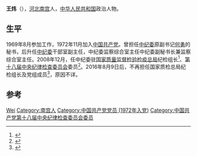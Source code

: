 {{Otheruses|王炜}}

'''王炜'''（{{bd|1953年|4月||}}），[[河北省|河北]][[南宫市|南宫]]人，[[中华人民共和国|中华人民共和国]]政治人物。

== 生平 ==
1969年8月参加工作，1972年11月加入[[中国共产党|中国共产党]]。曾担任[[中国共产党中央纪律检查委员会|中纪委]]原副书记[[何勇_(1940年)|何勇]]的秘书，后升任[[中国共产党中央纪律检查委员会|中纪委]]干部室副主任，中纪委监察综合室主任中纪委副秘书长兼监察综合室主任。2008年12月，任中纪委驻[[国家质量监督检验检疫总局|国家质量监督检验检疫总局]]纪检组长<ref>{{cite news|title=把依法治国要求落实到纪检监察工作中|url=http://fanfu.people.com.cn/n/2014/1102/c64371-25957731.html|accessdate=2014-11-15|newspaper=人民网|archivedate=2014-11-29|archiveurl=https://web.archive.org/web/20141129040226/http://fanfu.people.com.cn/n/2014/1102/c64371-25957731.html|dead-url=no}}</ref>、[[中国共产党第十八届中央纪律检查委员会|第十八届中央纪律检查委员会]]委员<ref>{{cite news|title=中国共产党中央纪律检查委员会委员名单|url=http://www.zgdsw.org.cn/n/2012/1115/c349473-19588294.html|accessdate=2014-11-15|newspaper=人民网-人民日报|archiveurl=https://web.archive.org/web/20141129032800/http://www.zgdsw.org.cn/n/2012/1115/c349473-19588294.html|archivedate=2014-11-29|dead-url=yes}}</ref>。2016年8月9日后，不再担任国家质检总局纪检组长及党组成员<ref>{{cite news|title=63岁王炜卸任国家质量监督检验检疫总局纪检组长、党组成员|url=http://www.thepaper.cn/newsDetail_forward_1511032|accessdate=2016-08-11|newspaper=澎湃新闻|archivedate=2016-08-10|archiveurl=https://web.archive.org/web/20160810210138/http://www.thepaper.cn/newsDetail_forward_1511032|dead-url=no}}</ref>，原因不详。

== 参考 ==
{{reflist}}

{{China-poli-bio-stub}}

{{Authority control}}
{{DEFAULTSORT:Wang王}}
[[Category:王姓|Wei]]
[[Category:南宫人|Category:南宫人]]
[[Category:中国共产党党员_(1972年入党)|Category:中国共产党党员 (1972年入党)]]
[[Category:中国共产党第十八届中央纪律检查委员会委员|Category:中国共产党第十八届中央纪律检查委员会委员]]